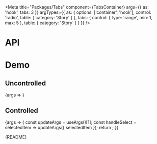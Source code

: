 
<Meta
  title="Packages/Tabs"
  component={TabsContainer}
  args={{
    as: 'hook',
    tabs: 3
  }}
  argTypes={{
    as: { options: ['container', 'hook'], control: 'radio', table: { category: 'Story' } },
    tabs: { control: { type: 'range', min: 1, max: 5 }, table: { category: 'Story' } }
  }}
/>

# API

<ArgsTable />

# Demo

## Uncontrolled

<Canvas>
  <Story
    name="Uncontrolled"
    args={{
      defaultSelectedIndex: 0
    }}
    argTypes={{ selectedItem: { control: false } }}
  >
    {args => <TabsStory {...args} />}
  </Story>
</Canvas>

## Controlled

<Canvas>
  <Story
    name="Controlled"
    args={{
      selectedItem: '0'
    }}
    argTypes={{ defaultSelectedIndex: { control: false } }}
  >
    {args => {
      const updateArgs = useArgs()[1];
      const handleSelect = selectedItem => updateArgs({ selectedItem });
      return <TabsStory {...args} onSelect={handleSelect} />;
    }}
  </Story>
</Canvas>

<Markdown>{README}</Markdown>
